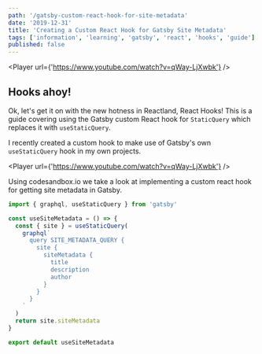```yaml
---
path: '/gatsby-custom-react-hook-for-site-metadata'
date: '2019-12-31'
title: 'Creating a Custom React Hook for Gatsby Site Metadata'
tags: ['information', 'learning', 'gatsby', 'react', 'hooks', 'guide']
published: false
---
```



<Player url={'https://www.youtube.com/watch?v=qWay-LjXwbk'} />

## Hooks ahoy!

Ok, let's get it on with the new hotness in Reactland, React Hooks!
This is a guide covering using the Gatsby custom React hook for
`StaticQuery` which replaces it with `useStaticQuery`.

I recently created a custom hook to make use of Gatsby's own
`useStaticQuery` hook in my own projects.

<Player url={'https://www.youtube.com/watch?v=qWay-LjXwbk'} />

Using codesandbox.io we take a look at implementing a custom react
hook for getting site metadata in Gatsby.

```js
import { graphql, useStaticQuery } from 'gatsby'

const useSiteMetadata = () => {
  const { site } = useStaticQuery(
    graphql`
      query SITE_METADATA_QUERY {
        site {
          siteMetadata {
            title
            description
            author
          }
        }
      }
    `
  )
  return site.siteMetadata
}

export default useSiteMetadata
```
